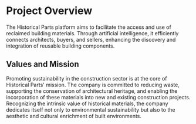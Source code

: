 # Project Overview

The Historical Parts platform aims to facilitate the access and use of reclaimed building materials. Through artificial intelligence, it efficiently connects architects, buyers, and sellers, enhancing the discovery and integration of reusable building components.

## Values and Mission
Promoting sustainability in the construction sector is at the core of Historical Parts' mission. The company is committed to reducing waste, supporting the conservation of architectural heritage, and enabling the incorporation of these materials into new and existing construction projects. Recognizing the intrinsic value of historical materials, the company dedicates itself not only to environmental sustainability but also to the aesthetic and cultural enrichment of built environments.


